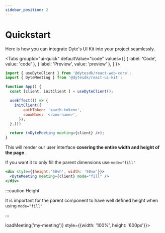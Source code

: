 ```yaml
---
sidebar_position: 2
---
```


# Quickstart

Here is how you can integrate Dyte's UI Kit into your project seamlessly.


<Tabs
  groupId="ui-quick"
  defaultValue="code"
  values={[
    { label: 'Code', value: 'code' },
    { label: 'Preview', value: 'preview' },
  ]
}>
<TabItem value="code">

```jsx
import { useDyteClient } from '@dytesdk/react-web-core';
import { DyteMeeting } from '@dytesdk/react-ui-kit';

function App() {
  const [client, initClient ] = useDyteClient();

  useEffect(() => {
    initClient({
        authToken: '<auth-token>',
        roomName: '<room-name>',
      });
  },[])

  return (<DyteMeeting meeting={client} />);
}
```

This will render our user interface **covering the entire width and height of the page** .

If you want it to only fill the parent dimensions use `mode="fill"`

```jsx
<div style={{height:'50vh', width: '50vw'}}>
  <DyteMeeting meeting={client} mode="fill" />
</div>
```

:::caution Height

It is important for the parent component to have well defined height when using `mode="fill"`

:::

</TabItem>
<TabItem value="preview">
    <div ref={() => loadMeeting('my-meeting')} style={{width: '100%', height: '600px'}}>
      <dyte-meeting id="my-meeting" show-setup-screen="false"></dyte-meeting>
    </div>
</TabItem>
</Tabs>